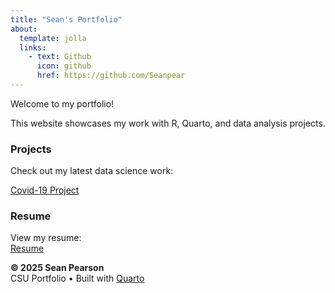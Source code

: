 ```yaml
---
title: "Sean's Portfolio"
about: 
  template: jolla
  links: 
    - text: Github
      icon: github
      href: https://github.com/Seanpear
---
```


Welcome to my portfolio!

This website showcases my work with R, Quarto, and data analysis projects.

### Projects

Check out my latest data science work:

[Covid-19 Project](projects.html)

### Resume

View my resume:\
[Resume](resume.html)

::: about-footer
**© 2025 Sean Pearson**\
CSU Portfolio • Built with [Quarto](https://quarto.org)
:::

